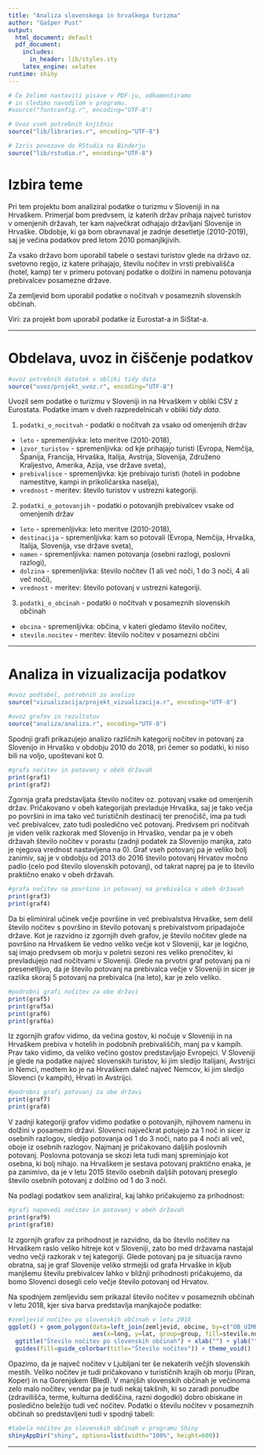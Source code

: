 ```yaml
---
title: "Analiza slovenskega in hrvaškega turizma"
author: "Gašper Pust"
output:
  html_document: default
  pdf_document:
    includes:
      in_header: lib/styles.sty
    latex_engine: xelatex
runtime: shiny
---
```


```r
# Če želimo nastaviti pisave v PDF-ju, odkomentiramo
# in sledimo navodilom v programu.
#source("fontconfig.r", encoding="UTF-8")

# Uvoz vseh potrebnih knjižnic
source("lib/libraries.r", encoding="UTF-8")
```

```r
# Izris povezave do RStudia na Binderju
source("lib/rstudio.r", encoding="UTF-8")
```

# Izbira teme

Pri tem projektu bom analiziral podatke o turizmu v Sloveniji in na Hrvaškem. Primerjal bom predvsem, iz katerih držav prihaja največ turistov v omenjenih državah, ter kam največkrat odhajajo državljani Slovenije in Hrvaške. Obdobje, ki ga bom obravnaval je zadnje desetletje (2010-2019), saj je večina podatkov pred letom 2010 pomanjlkjivih.

Za vsako državo bom uporabil tabele o sestavi turistov glede na državo oz. svetovno regijo, iz katere prihajajo, številu nočitev in vrsti prebivališča (hotel, kamp) ter v primeru potovanj podatke o dolžini in namenu potovanja prebivalcev posamezne države.

Za zemljevid bom uporabil podatke o nočitvah v posameznih slovenskih občinah.

Viri: za projekt bom uporabil podatke iz Eurostat-a in SiStat-a.

***

# Obdelava, uvoz in čiščenje podatkov

```r
#uvoz potrebnih datotek v obliki tidy data
source("uvoz/projekt_uvoz.r", encoding="UTF-8")
```

Uvozil sem podatke o turizmu v Sloveniji in na Hrvaškem v obliki CSV z Eurostata. Podatke imam v dveh razpredelnicah v obliki *tidy data*.

1. `podatki_o_nocitvah` - podatki o nočitvah za vsako od omenjenih držav
  - `leto` - spremenljivka: leto meritve (2010-2018),
  - `izvor_turistov` - spremenljivka: od kje prihajajo turisti (Evropa, Nemčija, Španija, Francija, Hrvaška, Italija, Avstrija, Slovenija, Združeno Kraljestvo, Amerika, Azija, vse države sveta),
  - `prebivalisce` - spremenljivka: kje prebivajo turisti (hoteli in podobne namestitve, kampi in prikoličarska naselja),
  - `vrednost` - meritev: število turistov v ustrezni kategoriji.

2. `podatki_o_potovanjih` - podatki o potovanjih prebivalcev vsake od omenjenih držav
  - `leto` - spremenljivka: leto meritve (2010-2018),
  - `destinacija` - spremenljivka: kam so potovali (Evropa, Nemčija, Hrvaška, Italija, Slovenija, vse države sveta),
  - `namen` - spremenljivka: namen potovanja (osebni razlogi, poslovni razlogi),
  - `dolzina` - spremenljivka: število nočitev (1 ali več noči, 1 do 3 noči, 4 ali več noči),
  - `vrednost` - meritev: število potovanj v ustrezni kategoriji.
  
3. `podatki_o_obcinah` - podatki o nočitvah v posameznih slovenskih občinah
  - `obcina` - spremenljivka: občina, v kateri gledamo število nočitev,
  - `stevilo.nocitev` - meritev: število nočitev v posamezni občini

***

# Analiza in vizualizacija podatkov

```r
#uvoz podtabel, potrebnih za analizo
source("vizualizacija/projekt_vizualizacija.r", encoding="UTF-8")
```

```r
#uvoz grafov in rezultatov
source("analiza/analiza.r", encoding="UTF-8")
```

Spodnji grafi prikazujejo analizo različnih kategorij nočitev in potovanj za Slovenijo in Hrvaško v obdobju 2010 do 2018, pri čemer so podatki, ki niso bili na voljo, upoštevani kot 0.

```r
#grafa nočitev in potovanj v obeh državah
print(graf1)
print(graf2)
```

Zgornja grafa predstavljata število nočitev oz. potovanj vsake od omenjenih držav. Pričakovano v obeh kategorijah prevladuje Hrvaška, saj je tako večja po površini in ima tako več turističnih destinacij ter prenočišč, ima pa tudi več prebivalcev, zato tudi posledično več potovanj. Predvsem pri nočitvah je viden velik razkorak med Slovenijo in Hrvaško, vendar pa je v obeh državah število nočitev v porastu (zadnji podatek za Slovenijo manjka, zato je njegova vrednost nastavljena na 0). Graf vseh potovanj pa je veliko bolj zanimiv, saj je v obdobju od 2013 do 2016 število potovanj Hrvatov močno padlo (celo pod število slovenskih potovanj), od takrat naprej pa je to število praktično enako v obeh državah.

```r
#grafa nočitev na površino in potovanj na prebivalca v obeh državah
print(graf3)
print(graf4)
```

Da bi eliminiral učinek večje površine in več prebivalstva Hrvaške, sem delil število nočitev s površino in število potovanj s prebivalstvom pripadajoče države. Kot je razvidno iz zgornjih dveh grafov, je število nočitev glede na površino na Hrvaškem še vedno veliko večje kot v Sloveniji, kar je logično, saj imajo predvsem ob morju v poletni sezoni res veliko prenočitev, ki prevladujejo nad nočitvami v Sloveniji. Glede na prvotni graf potovanj pa ni presenetljivo, da je število potovanj na prebivalca večje v Sloveniji in sicer je razlika skoraj 5 potovanj na prebivalca (na leto), kar je zelo veliko.

```r
#podrobni grafi nočitev za obe državi
print(graf5)
print(graf5a)
print(graf6)
print(graf6a)
```

Iz zgornjih grafov vidimo, da večina gostov, ki nočuje v Sloveniji in na Hrvaškem prebiva v hotelih in podobnih prebivališčih, manj pa v kampih. Prav tako vidimo, da veliko večino gostov predstavljajo Evropejci. V Sloveniji je glede na podatke največ slovenskih turistov, ki jim sledijo Italijani, Avstrijci in Nemci, medtem ko je na Hrvaškem daleč največ Nemcov, ki jim sledijo Slovenci (v kampih), Hrvati in Avstrijci.

```r
#podrobni grafi potovanj za obe državi
print(graf7)
print(graf8)
```

V zadnji kategoriji grafov vidimo podatke o potovanjih, njihovem namenu in dolžini v posamezni državi. Slovenci največkrat potujejo za 1 noč in sicer iz osebnih razlogov, sledijo potovanja od 1 do 3 noči, nato pa 4 noči ali več, oboje iz osebnih razlogov. Najmanj je pričakovano daljših poslovnih potovanj. Poslovna potovanja se skozi leta tudi manj spreminjajo kot osebna, ki bolj nihajo. na Hrvaškem je sestava potovanj praktično enaka, je pa zanimivo, da je v letu 2015 število osebnih daljših potovanj preseglo število osebnih potovanj z dolžino od 1 do 3 noči.

Na podlagi podatkov sem analiziral, kaj lahko pričakujemo za prihodnost:

```r
#grafi napovedi nočitev in potovanj v obeh državah
print(graf9)
print(graf10)
```

Iz zgornjih grafov za prihodnost je razvidno, da bo število nočitev na Hrvaškem raslo veliko hitreje kot v Sloveniji, zato bo med državama nastajal vedno večji razkorak v tej kategoriji. Glede potovanj pa je situacija ravno obratna, saj je graf Slovenije veliko strmejši od grafa Hrvaške in kljub manjšemu številu prebivalcev lahko v bližnji prihodnosti pričakujemo, da bomo Slovenci dosegli celo večje število potovanj od Hrvatov.

Na spodnjem zemljevidu sem prikazal število nočitev v posameznih občinah v letu 2018, kjer siva barva predstavlja manjkajoče podatke:

```r
#zemljevid nočitev po slovenskih občinah v letu 2018
ggplot() + geom_polygon(data=left_join(zemljevid, obcine, by=c("OB_UIME"="obcina")),
                        aes(x=long, y=lat, group=group, fill=stevilo.nocitev)) +
  ggtitle("Število nočitev po slovenskih občinah") + xlab("") + ylab("") +
  guides(fill=guide_colorbar(title="Število nočitev")) + theme_void()
```

Opazimo, da je največ nočitev v Ljubljani ter še nekaterih večjih slovenskih mestih. Veliko nočitev je tudi pričakovano v turističnih krajih ob morju (Piran, Koper) in na Gorenjskem (Bled). V manjših slovenskih občinah je večinoma zelo malo nočitev, vendar pa je tudi nekaj takšnih, ki so zaradi ponudbe (zdravilišča, terme, kulturna dediščina, razni dogodki) dobro obiskane in posledično beležijo tudi več nočitev. Podatki o številu nočitev v posameznih občinah so predstavljeni tudi v spodnji tabeli:

```r
#tabela nočitev po slovenskih občinah v programu Shiny
shinyAppDir("shiny", options=list(width="100%", height=600))
```

***
